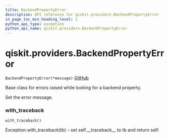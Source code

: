 ```yaml
---
title: BackendPropertyError
description: API reference for qiskit.providers.BackendPropertyError
in_page_toc_min_heading_level: 1
python_api_type: exception
python_api_name: qiskit.providers.BackendPropertyError
---
```


<span id="qiskit-providers-backendpropertyerror" />

# qiskit.providers.BackendPropertyError

<span id="qiskit.providers.BackendPropertyError" />

`BackendPropertyError(*message)` [GitHub](https://github.com/qiskit/qiskit/tree/stable/0.16/qiskit/providers/exceptions.py "view source code")

Base class for errors raised while looking for a backend property.

Set the error message.

### with\_traceback

<span id="qiskit.providers.BackendPropertyError.with_traceback" />

`with_traceback()`

Exception.with\_traceback(tb) – set self.\_\_traceback\_\_ to tb and return self.

